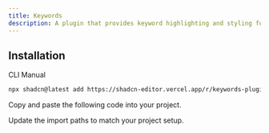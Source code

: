 ```yaml
---
title: Keywords
description: A plugin that provides keyword highlighting and styling functionality.
---
```


<ComponentPreview
  name="keywords-plugin-demo"
  className="[&_.preview>[data-orientation=vertical]]:sm:max-w-[70%]"
  description="A plugin that provides keyword highlighting and styling functionality."
/>

## Installation

<Tabs defaultValue="cli">

<TabsList>
  <TabsTrigger value="cli">CLI</TabsTrigger>
  <TabsTrigger value="manual">Manual</TabsTrigger>
</TabsList>

<TabsContent value="cli">

```bash
npx shadcn@latest add https://shadcn-editor.vercel.app/r/keywords-plugin.json
```

</TabsContent>

<TabsContent value="manual">

<Steps>

<Step>Copy and paste the following code into your project.</Step>

<ComponentSource name="keywords-plugin" />

<Step>Update the import paths to match your project setup.</Step>

</Steps>

</TabsContent>

</Tabs>